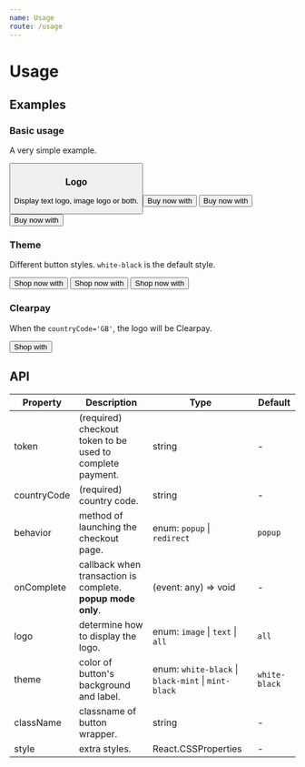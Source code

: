 ```yaml
---
name: Usage
route: /usage
---
```



# Usage

## Examples

### Basic usage

A very simple example.

<Playground>
	<Button token="123" countryCode="AU" />
</Playground>

### Logo

Display text logo, image logo or both.

<Playground>
	<Button token="123" countryCode="AU">Buy now with</Button><label> </label>
	<Button token="123" countryCode="AU" logo="image">Buy now with</Button><label> </label>
	<Button token="123" countryCode="AU" logo="text">Buy now with</Button>
</Playground>

### Theme

Different button styles. `white-black` is the default style.

<Playground>
	<Button token="123" countryCode="AU" theme="white-black">Shop now with</Button><label> </label>
	<Button token="123" countryCode="AU" theme="mint-black">Shop now with</Button><label> </label>
	<Button token="123" countryCode="AU" theme="black-mint">Shop now with</Button>
</Playground>

### Clearpay

When the `countryCode='GB'`, the logo will be Clearpay.

<Playground>
	<Button token="123" countryCode="GB">Shop with</Button>
</Playground>


## API

| Property    | Description                                                 | Type                                | Default |
| ----------- | ----------------------------------------------------------- | ----------------------------------- | ------- |
| token       | (required) checkout token to be used to complete payment.   | string                              | -       |
| countryCode | (required) country code.                                    | string                              | -       |
| behavior    | method of launching the checkout page.                      | enum: `popup` &#124; `redirect`     | `popup` |
| onComplete  | callback when transaction is complete. **popup mode only**. | (event: any) => void                | -       |
| logo        | determine how to display the logo.                          | enum: `image` &#124; `text` &#124; `all`  | `all`  |
| theme       | color of button's background and label.                     | enum: `white-black` &#124; `black-mint` &#124; `mint-black` | `white-black` |
| className   | classname of button wrapper.                                | string                              | -       |
| style       | extra styles.                                               | React.CSSProperties                 | -       |

